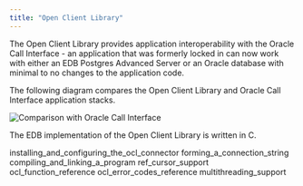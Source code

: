 ```yaml
---
title: "Open Client Library"
---
```


<div id="open_client_library" class="registered_link"></div>


The Open Client Library provides application interoperability with the Oracle Call Interface - an application that was formerly locked in can now work with either an EDB Postgres Advanced Server or an Oracle database with minimal to no changes to the application code.

The following diagram compares the Open Client Library and Oracle Call Interface application stacks.

![Comparison with Oracle Call Interface](../images/oracle_call_interface.png)

The EDB implementation of the Open Client Library is written in C.

<div class="toctree" maxdepth="3">

installing\_and\_configuring\_the\_ocl\_connector forming\_a\_connection\_string compiling\_and\_linking\_a\_program ref\_cursor\_support ocl\_function\_reference ocl\_error\_codes\_reference multithreading\_support

</div>
